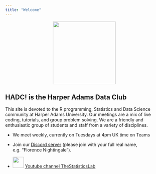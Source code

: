 ```yaml
---
title: "Welcome"
---
```


<center>

![](img/pop-fisher-500x500.png){width="200"}

</center>

## HADC! is the Harper Adams Data Club

This site is devoted to the R programming, Statistics and Data Science community at Harper Adams University. Our meetings are a mix of live coding, tutorials, and group problem solving. We are a friendly and enthusiastic group of students and staff from a variety of disciplines.

* We meet weekly, currently on Tuesdays at 4pm UK time on Teams

* Join our [Discord server](https://discord.gg/QqHhD7S7vU) (please join with your full real name, e.g. "Florence Nightingale").

* ![](img/youtube.svg){width="35"} [Youtube channel TheStatisticsLab](https://www.youtube.com/@thestatisticslab)



